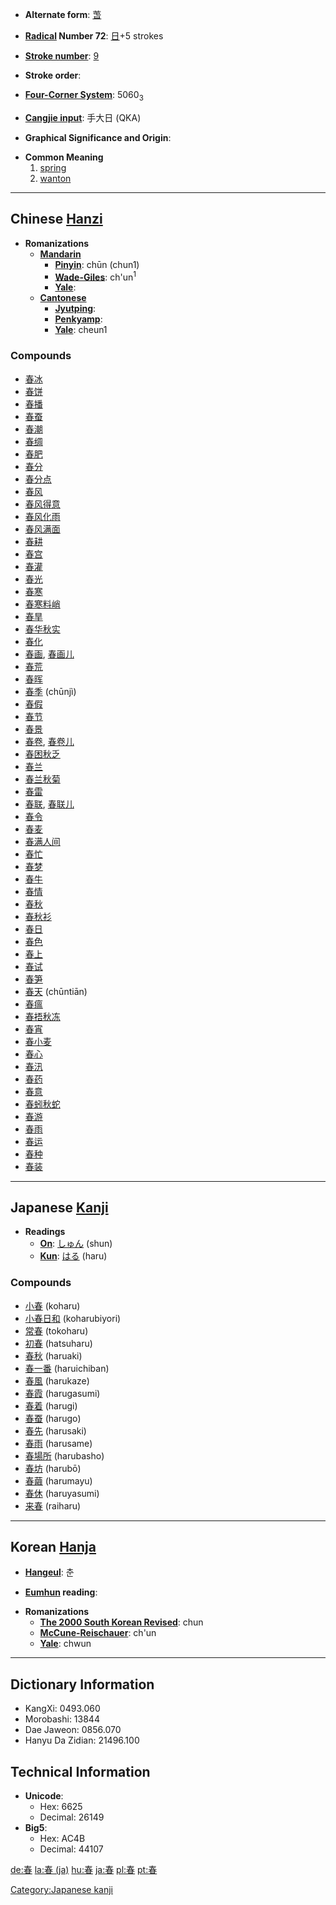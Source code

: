 * '''Alternate form''': [[萅]]

* '''[[Wiktionary:Chinese radical index| Radical]] Number 72''': [[Wiktionary:Chinese radical index 日|日]]+5 strokes

* '''[[Wiktionary:Chinese total strokes index|Stroke number]]''': [[Wiktionary:Chinese total strokes index 9|9]]

* '''Stroke order''': 

* '''[[Wiktionary:Chinese four corner index|Four-Corner System]]''': 5060<sub>3</sub>

* '''[[Wiktionary:Chinese Cangjie index|Cangjie input]]''': 手大日 (QKA)

* '''Graphical Significance and Origin''': 

* '''Common Meaning'''
*#[[spring]]
*# [[wanton]]


----

== Chinese [[Hanzi]] ==

* '''Romanizations'''
** '''[[Mandarin]]'''
*** '''[[Pinyin]]''': chūn (chun1)
*** '''[[Wade-Giles]]''': ch'un<sup>1</sup>
*** '''[[Yale]]''': 
** '''[[Cantonese]]'''
*** '''[[Jyutping]]''':
*** '''[[Penkyamp]]''': 
*** '''[[Yale]]''': cheun1

===Compounds===
*[[春冰]]
*[[春饼]]
*[[春播]]
*[[春蚕]]
*[[春潮]]
*[[春绸]]
*[[春肥]]
*[[春分]]
*[[春分点]]
*[[春风]]
*[[春风得意]]
*[[春风化雨]]
*[[春风满面]]
*[[春耕]]
*[[春宫]]
*[[春灌]]
*[[春光]]
*[[春寒]]
*[[春寒料峭]]
*[[春旱]]
*[[春华秋实]]
*[[春化]]
*[[春画]], [[春画儿]]
*[[春荒]]
*[[春晖]]
*[[春季]] (chūnjì)
*[[春假]]
*[[春节]]
*[[春景]]
*[[春卷]], [[春卷儿]]
*[[春困秋乏]]
*[[春兰]]
*[[春兰秋菊]]
*[[春雷]]
*[[春联]], [[春联儿]]
*[[春令]]
*[[春麦]]
*[[春满人间]]
*[[春忙]]
*[[春梦]]
*[[春牛]]
*[[春情]]
*[[春秋]]
*[[春秋衫]]
*[[春日]]
*[[春色]]
*[[春上]]
*[[春试]]
*[[春笋]]
*[[春天]] (chūntiān)
*[[春瘟]]
*[[春捂秋冻]]
*[[春宵]]
*[[春小麦]]
*[[春心]]
*[[春汛]]
*[[春药]]
*[[春意]]
*[[春蚓秋蛇]]
*[[春游]]
*[[春雨]]
*[[春运]]
*[[春种]]
*[[春装]]
 

----

== Japanese [[Kanji]] ==

* '''Readings'''
** '''[[On]]''': [[しゅん]] (shun)
** '''[[Kun]]''': [[はる]] (haru)

===Compounds===

*[[小春]] (koharu)
*[[小春日和]] (koharubiyori)
*[[常春]] (tokoharu)
*[[初春]] (hatsuharu)
*[[春秋]] (haruaki)
*[[春一番]] (haruichiban)
*[[春風]] (harukaze)
*[[春霞]] (harugasumi)
*[[春着]] (harugi)
*[[春蚕]] (harugo)
*[[春先]] (harusaki)
*[[春雨]] (harusame)
*[[春場所]] (harubasho)
*[[春坊]] (harubō)
*[[春繭]] (harumayu)
*[[春休]] (haruyasumi)
*[[来春]] (raiharu)

[[Category:Japanese kanji]]
----

== Korean [[Hanja]] ==

* '''[[Hangeul]]''': 춘

* '''[[Eumhun]] reading''': 

* '''Romanizations'''
** '''[[The 2000 South Korean Revised Romanization|The 2000 South Korean Revised]]''': chun
** '''[[McCune-Reischauer]]''': ch'un
** '''[[Yale]]''': chwun

----

== Dictionary Information ==

* KangXi: 0493.060
* Morobashi: 13844
* Dae Jaweon: 0856.070
* Hanyu Da Zidian: 21496.100

== Technical Information ==

* '''Unicode''':
** Hex: 6625
** Decimal: 26149
* '''Big5''':
** Hex: AC4B
** Decimal: 44107

[[de:春]]
[[la:春 (ja)]]
[[hu:春]]
[[ja:春]]
[[pl:春]]
[[pt:春]]